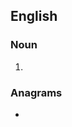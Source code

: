 ==English==

===Noun===
{{head|en|noun plural form|head=[[mountain]] [[lion]]s}}

# {{plural of|mountain lion|lang=en}}

===Anagrams===
* {{anagrams|en|nonsimulation}}